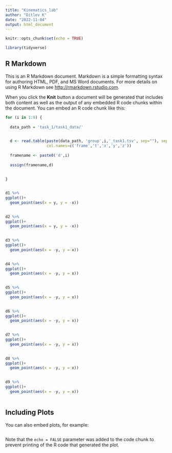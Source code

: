 ```yaml
---
title: "Kinematics_lab"
author: "Ditlev K"
date: "2022-11-04"
output: html_document
---
```


```r
knitr::opts_chunk$set(echo = TRUE)

library(tidyverse)
```

## R Markdown

This is an R Markdown document. Markdown is a simple formatting syntax for authoring HTML, PDF, and MS Word documents. For more details on using R Markdown see <http://rmarkdown.rstudio.com>.

When you click the **Knit** button a document will be generated that includes both content as well as the output of any embedded R code chunks within the document. You can embed an R code chunk like this:

```r
for (i in 1:9) {
  
  data_path = 'task_1/task1_data/'

 
  d <- read.table(paste(data_path, 'group',i,'_task1.tsv', sep=""), sep="\t", header=FALSE, skip = 11, 
                  col.names=c('frame','t','x','y','z'))
  
  framename <- paste0('d',i)
 
  assign(framename,d)
  
 
}


d1 %>% 
ggplot()+
  geom_point(aes(x = y, y = -x))
  

d2 %>% 
ggplot()+
  geom_point(aes(x = y, y = -x))
  

d3 %>% 
ggplot()+
  geom_point(aes(x = -y, y = x))
  

d4 %>% 
ggplot()+
  geom_point(aes(x = -y, y = x))
  

d5 %>% 
ggplot()+
  geom_point(aes(x = -y, y = x))
  

d6 %>% 
ggplot()+
  geom_point(aes(x = -y, y = x))
  

d7 %>% 
ggplot()+
  geom_point(aes(x = -y, y = x))
  

d8 %>% 
ggplot()+
  geom_point(aes(x = -y, y = x))
  

d9 %>% 
ggplot()+
  geom_point(aes(x = -y, y = x))
  

```

## Including Plots

You can also embed plots, for example:

```r

```

Note that the `echo = FALSE` parameter was added to the code chunk to prevent printing of the R code that generated the plot.
